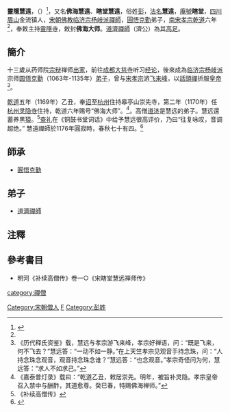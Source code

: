 {{中国禅宗}}
'''靈隱慧遠'''，（{{bd|1103年||1176年}}）<ref name="臨濟宗 ">{{Cite web |url=http://www.ykbi.edu.tw/modules/journal/data_24/journal_24_5.pdf |title=從《靈隱寺志》論南宋靈隱寺臨濟法脈傳承及其宗風大要 |access-date=2020-11-12 |archive-date=2020-11-13 |archive-url=https://web.archive.org/web/20201113001430/http://www.ykbi.edu.tw/modules/journal/data_24/journal_24_5.pdf |dead-url=no }}</ref>，又名'''佛海慧遠'''、'''瞎堂慧遠'''，俗姓[[彭|彭]]，[[法名|法名]]'''慧遠'''，[[庵號|庵號]]'''瞎堂'''，[[四川|四川]][[眉山|眉山]]金流镇人，[[宋朝|宋朝]][[佛教|佛教]][[临济宗|临济宗]][[杨岐派|杨岐派]][[禪師|禪師]]，[[圓悟克勤|圓悟克勤]]弟子，[[南宋|南宋]][[孝宗|孝宗]][[乾道_(南宋)|乾道]]六年<ref name="臨濟宗"/>，奉敕主持[[靈隱寺|靈隱寺]]，敕封'''佛海大师'''。[[濟公|道濟禪師]]（濟公）為其[[高足|高足]]。

==簡介==
十三歲从药师院[[宗辩|宗辩]]禅师[[出家|出家]]，前往[[成都|成都]][[大慈寺_(成都)|大慈寺]]听习[[经论|经论]]，後來成為[[临济宗|临济宗]][[杨岐派|杨岐派]]宗师[[圆悟克勤|圆悟克勤]]（1063年-1135年）[[弟子|弟子]]，曾与[[宋孝宗|宋孝宗]]游[[飞来峰|飞来峰]]，以[[話頭禪|話頭禪]]折服[[皇帝|皇帝]]<ref>《历代释氏资鉴》载，慧远与孝宗游飞来峰，孝宗好禅语，问：“既是飞来，何不飞去？”慧远答：“一动不如一静。”在上天竺孝宗见观音手持念珠，问：“人持念珠念观音，观音持念珠念谁？”慧远答：“也念观音。”孝宗奇怪问为何，慧远答：“求人不如求己。”</ref>。

[[乾道_(南宋)|乾道]]五年（1169年）乙丑，奉[[诏|诏]]至[[杭州|杭州]]住持皋亭山崇先寺，第二年（1170年）任[[杭州|杭州]][[灵隐寺|灵隐寺]]住持，乾道六年赐号“佛海大师”。<ref>《嘉泰普灯录》载曰：“乾道乙丑，敕居崇先。明年，被旨补灵隐。孝宗皇帝召入禁中与酬酢，其道愈尊。癸巳春，特赐佛海禅师。”</ref>。高僧[[道济|道济]]是慧远的弟子。慧远還蓄养黑[[猿|猿]]。<ref>《补续高僧传》</ref>[[查礼|查礼]]在《铜鼓书堂词话》中给予慧远很高评价，乃曰“往复咏叹，音调超绝。”
慧遠禪師於1176年圓寂時，春秋七十有四。<ref name="靈隱慧遠 ">{{Cite web |url=http://www.book853.com/show.aspx?id=2437&cid=53&page=262 |title=靈隱慧遠禪師悟道因緣 |access-date=2020-11-12 |archive-date=2021-01-28 |archive-url=https://web.archive.org/web/20210128124359/http://book853.com/show.aspx?id=2437&cid=53&page=262 |dead-url=no }}</ref>
==師承==
*[[圓悟克勤|圓悟克勤]]
==弟子==
*[[道濟禪師|道濟禪師]]
== 注釋 ==
{{reflist}}

== 參考書目 ==
*明河《补续高僧传》卷一○《宋瞎堂慧远禅师传》

{{禅宗}}
[[category:禪僧|category:禪僧]]
[[Category:宋朝僧人|Category:宋朝僧人]]
[[Category:临济宗僧人|F]]
[[Category:彭姓|Category:彭姓]]
